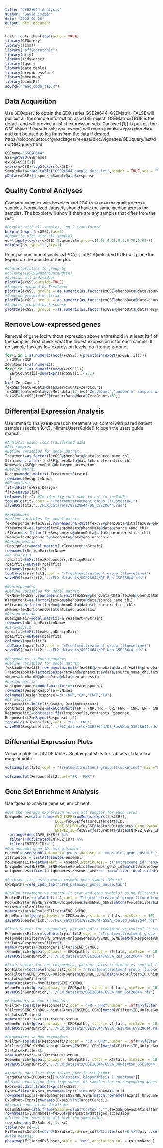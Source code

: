 ```yaml
---
title: "GSE28644 Analysis"
author: "David Cooper"
date: "2022-09-28"
output: html_document
---
```


```r
knitr::opts_chunk$set(echo = TRUE)
library(GEOquery)
library(limma)
library("affycoretools")
library(affy)
library(tidyverse)
library(fgsea)
library(data.table)
library(preprocessCore)
library(pheatmap)
library(biomaRt)
source("read_cpdb_tab.R")

```

## Data Acquisition

Use GEOquery to obtain the GEO series GSE28644. GSEMatrix=FALSE will pull out all the sample information as a GSE object. GSEMatrix=TRUE is the default and will provide a list of expression sets. Can use [[1]] to pull out the GSE object if there is only one. exprs() will return just the expression data and can be used to log transform the data if desired. 
https://bioconductor.org/packages/release/bioc/vignettes/GEOquery/inst/doc/GEOquery.html

```r
GSEname="GSE28644"
GSE=getGEO(GSEname)
exGSE=GSE[[1]]
exprs(exGSE)=log2(exprs(exGSE))
SampleData=read.table("GSE28644_sample_data.txt",header = TRUE,sep = "\t")
pData(exGSE)$response=SampleData$response

```

## Quality Control Analyses 

Compare samples with boxplots and PCA to assess the quality across samples. Normalized datasets should have the same median across the samples. The boxplot will show if there are any samples that differ from the rest. 

```r
#Boxplot with all samples, log 2 transformed
boxplot(exprs(exGSE),las=2)
#Quantile plot with all samples
qs=t(apply(exprs(exGSE),2,quantile,prob=c(0.05,0.25,0.5,0.75,0.95)))
matplot(qs,type="l",lty=1)

```

Principal component analysis (PCA). plotPCA(outside=TRUE) will place the legend on the outside of the plot.

```r
#Characteristics to group by
#colnames(exGSE@phenoData@data)
#Samples all individual
plotPCA(exGSE,outside=TRUE)
#Samples grouped by Treatment
plotPCA(exGSE, groups = as.numeric(as.factor(exGSE@phenoData@data$source_name_ch1)), groupnames = gsub(".*group ","",levels(as.factor(exGSE@phenoData@data$source_name_ch1))),outside=TRUE)
#Samples grouped by Strain
plotPCA(exGSE, groups = as.numeric(as.factor(exGSE@phenoData@data$characteristics_ch1)), groupnames = gsub("strain: ","",levels(as.factor(exGSE@phenoData@data$characteristics_ch1))),outside=TRUE)
#Samples grouped by Response
plotPCA(exGSE, groups = as.numeric(as.factor(exGSE@phenoData@data$response)), groupnames = gsub("strain: ","",levels(as.factor(exGSE@phenoData@data$response))),outside=TRUE)


```

## Remove Low-expressed genes

Removal of gene loci without expression above a threshold in at least half of the samples. First check what the lowest expression is for each sample. If no sample has any low expression levels, no filtering is done. 

```r
for(i in 1:as.numeric(ncol(exGSE))){print(min(exprs(exGSE[,i])))}
fexGSE=exGSE
ZeroCounts=as.numeric()
for(i in 1:as.numeric(nrow(exGSE))){
  ZeroCounts[i]=sum(exprs(exGSE)[i,]<2.1)
  }
hist(ZeroCounts)
fexGSE@featureData@data$ZeroCounts=ZeroCounts
fexGSE@featureData@varMetadata[17,]=c("ZeroCount","number of samples with zero counts",NA)
fexGSE=fexGSE[fexGSE@featureData@data$ZeroCounts<30,]

```

## Differential Expression Analysis

Use limma to analyze expression treatment vs. control with paired patient samples (section 9.4.1). >limmaUsersGuide() to open the users guide manual.

```r
#Analysis using log2 transformed data
#All samples
#Define variables for model matrix
Treatment=as.factor(fexGSE@phenoData@data$source_name_ch1)
Strain=as.factor(fexGSE@phenoData@data$characteristics_ch1)
Names=fexGSE@phenoData@data$geo_accession
#Design matrix
Design=model.matrix(~Treatment+Strain)
rownames(Design)=Names
#DE analysis
fit=lmFit(fexGSE,Design)
fit2=eBayes(fit)
colnames(fit2) #To identify coef name to use in topTable
topTable(fit2,coef = "Treatmenttreatment group (fluoxetine)")
saveRDS(fit2,"../FLX_datasets/GSE28644/DE_GSE28644.rds")

#Responders
#Define variables for model matrix
fexResponders=fexGSE[,rownames(na.omit(fexGSE@phenoData@data[fexGSE@phenoData@data$response=="positive",]))]
rTreatment=as.factor(fexResponders@phenoData@data$source_name_ch1)
rStrain=as.factor(fexResponders@phenoData@data$characteristics_ch1)
rNames=fexResponders@phenoData@data$geo_accession
#Design matrix
rDesignPair=model.matrix(~rTreatment+rStrain)
rownames(rDesignPair)=rNames
#DE analysis
rpairfit=lmFit(fexResponders,rDesignPair)
rpairfit2=eBayes(rpairfit)
colnames(rpairfit2)
topTable(rpairfit2,coef = "rTreatmenttreatment group (fluoxetine)")
saveRDS(rpairfit2,"../FLX_datasets/GSE28644/DE_Res_GSE28644.rds")

#Nonresponders
#Define variables for model matrix
fexNon=fexGSE[,rownames(na.omit(fexGSE@phenoData@data[fexGSE@phenoData@data$response=="negative",]))]
nTreatment=as.factor(fexNon@phenoData@data$source_name_ch1)
nStrain=as.factor(fexNon@phenoData@data$characteristics_ch1)
nNames=fexNon@phenoData@data$geo_accession
#Design matrix
nDesignPair=model.matrix(~nTreatment+nStrain)
rownames(nDesignPair)=nNames
#DE analysis
npairfit=lmFit(fexNon,nDesignPair)
npairfit2=eBayes(npairfit)
colnames(npairfit2)
topTable(npairfit2,coef = "nTreatmenttreatment group (fluoxetine)")
saveRDS(npairfit2,"../FLX_datasets/GSE28644/DE_Non_GSE28644.rds")

#Responders vs Nonresponders
#Define variables for model matrix
fexRandN=fexGSE[,rownames(na.omit(fexGSE@phenoData@data[fexGSE@phenoData@data$response=="negative"|fexGSE@phenoData@data$response=="positive",]))]
TreatResponse=factor(paste(fexRandN@phenoData@data$source_name_ch1,fexRandN@phenoData@data$response,sep="_"))
vNames=fexRandN@phenoData@data$geo_accession
#Design matrix
DesignResponse=model.matrix(~0+TreatResponse)
rownames(DesignResponse)=vNames
colnames(DesignResponse)=c("CNR","CR","FNR","FR")
#DE analysis
Responsefit=lmFit(fexRandN, DesignResponse)
contrasts_Response=makeContrasts(FR - FNR, FR - CR, FNR - CNR, CR - CNR, levels = DesignResponse)  
Responsefit2=contrasts.fit(Responsefit,contrasts_Response)
Responsefit2=eBayes(Responsefit2)
topTable(Responsefit2,coef = "FR - FNR")
saveRDS(Responsefit2,"../FLX_datasets/GSE28644/DE_ResVNon_GSE28644.rds")


```

## Differential Expression Plots

Volcano plots for fit2 DE tables. Scatter plot stats for subsets of data in a merged table

```r
volcanoplot(fit2,coef = "Treatmenttreatment group (fluoxetine)",main="Fluoxetine vs. Control")

volcanoplot(Responsefit2,coef="FR - FNR")
```

## Gene Set Enrichment Analysis

Use fgsea to analyze gene set enrichment.

```r
#Get the average expression across all samples for each locus
UniqueGenes=data.frame(AVG_EXPR=rowMeans(exprs(fexGSE)),
                       LOCI=fexGSE@featureData@data$ID,
                       GENE_SYMBOL=fexGSE@featureData@data$`Gene Symbol`,
                       ENTREZ_ID=fexGSE@featureData@data$ENTREZ_GENE_ID) %>%
  arrange(desc(AVG_EXPR)) %>%
  filter(!duplicated(ENTREZ_ID)) %>%
  filter(ENTREZ_ID!="")
#Get ensembl gene IDs using biomart
ensembl=useEnsembl(biomart="genes",dataset = "mmusculus_gene_ensembl")
attributes = listAttributes(ensembl)
MouseGeneList=getBM(mart = ensembl,attributes = c("entrezgene_id","ensembl_gene_id"))
UniqueGenes$ENSEMBL_GENE=MouseGeneList$ensembl_gene_id[match(UniqueGenes$ENTREZ_ID,MouseGeneList$entrezgene_id)]
UniqueGenes=filter(UniqueGenes,ENSEMBL_GENE!="")%>%filter(!duplicated(ENSEMBL_GENE))

```

```r
#Pathways list using mouse ensembl gene symbol (Mouse)
CPDBpaths=read_cpdb_tab("CPDB_pathways_genes_mouse.tab")

#Pooled treatment vs control (t stat and gene symbols) using filtered genes list
PooledFilter=topTable(fit2,coef = "Treatmenttreatment group (fluoxetine)",number = Inf)%>%filter(ID%in%UniqueGenes$LOCI)
PooledFilter$GENE_SYMBOL=UniqueGenes$ENSEMBL_GENE[match(PooledFilter$ID,UniqueGenes$LOCI)]
tstats=PooledFilter$t
names(tstats)=PooledFilter$GENE_SYMBOL
GeneEnrich=fgsea(pathways = CPDBpaths, stats = tstats, minSize  = 10)
saveRDS(GeneEnrich,"../FLX_datasets/GSE28644/GSEA_Pooled_GSE28644.rds")

#Stats vector for responders, patient-pairs treatment vs control (t stat and gene symbols) using filtered genes list
RespondersFilter=topTable(rpairfit2,coef = "rTreatmenttreatment group (fluoxetine)",number = Inf)%>%filter(ID%in%UniqueGenes$LOCI)
RespondersFilter$GENE_SYMBOL=UniqueGenes$ENSEMBL_GENE[match(RespondersFilter$ID,UniqueGenes$LOCI)]
rtstats=RespondersFilter$t
names(rtstats)=RespondersFilter$GENE_SYMBOL
rGeneEnrich=fgsea(pathways = CPDBpaths, stats = rtstats, minSize  = 10)
saveRDS(rGeneEnrich,"../FLX_datasets/GSE28644/GSEA_Res_GSE28644.rds")

#Stats vector for non-responders, patient-pairs treatment vs control (t stat and gene symbols) using filtered genes list
NonFilter=topTable(npairfit2,coef = "nTreatmenttreatment group (fluoxetine)",number = Inf)%>%filter(ID%in%UniqueGenes$LOCI)
NonFilter$GENE_SYMBOL=UniqueGenes$ENSEMBL_GENE[match(NonFilter$ID,UniqueGenes$LOCI)]
ntstats=NonFilter$t
names(ntstats)=NonFilter$GENE_SYMBOL
nGeneEnrich=fgsea(pathways = CPDBpaths, stats = ntstats, minSize  = 10)
saveRDS(nGeneEnrich,"../FLX_datasets/GSE28644/GSEA_Non_GSE28644.rds")

#Responders vs Non-responders
VFilter=topTable(Responsefit2,coef = "FR - FNR",number = Inf)%>%filter(ID%in%UniqueGenes$LOCI)
VFilter$GENE_SYMBOL=UniqueGenes$ENSEMBL_GENE[match(VFilter$ID,UniqueGenes$LOCI)]
vtstats=VFilter$t
names(vtstats)=VFilter$GENE_SYMBOL
vGeneEnrich=fgsea(pathways = CPDBpaths, stats = vtstats, minSize  = 10)
saveRDS(vGeneEnrich,"../FLX_datasets/GSE28644/GSEA_ResVNon_GSE28644.rds")

#Responders vs Non-responders
XFilter=topTable(Responsefit2,coef = "CR - CNR",number = Inf)%>%filter(ID%in%UniqueGenes$LOCI)
XFilter$GENE_SYMBOL=UniqueGenes$ENSEMBL_GENE[match(XFilter$ID,UniqueGenes$LOCI)]
Xtstats=XFilter$t
names(Xtstats)=XFilter$GENE_SYMBOL
XGeneEnrich=fgsea(pathways = CPDBpaths, stats = Xtstats, minSize  = 10)
saveRDS(XGeneEnrich,"../FLX_datasets/GSE28644/GSEA_UnResVNon_GSE28644.rds")

```

```r
#specify gene list from select path in CPDBpaths
TargetGenes=CPDBpaths[["Cholesterol biosynthesis | Reactome"]]
#Select expression data from subset of samples for corresponding genes
Exprs=as.data.frame(exprs(fexGSE))
Exprs=filter(Exprs,rownames(Exprs)%in%UniqueGenes$LOCI)
rownames(Exprs)=UniqueGenes$ENSEMBL_GENE[match(rownames(Exprs),UniqueGenes$LOCI)]
ExSubset=Exprs[rownames(Exprs)%in%TargetGenes,]
#Prepare annotation dataframe
ColumnNames=data.frame(Sample=gsub("Cortex_","",fexGSE@phenoData@data$title),Treatment=Treatment)
rownames(ColumnNames)=fexGSE@phenoData@data$geo_accession
#Filter out rows that all have the same value
row_sd=apply(ExSubset, 1, sd)
table(row_sd==0)
FilteredExSubset=cbind(ExSubset,sd=row_sd)%>%filter(sd!=0)%>%dplyr::select(!sd)
#Make heatmap
pheatmap(FilteredExSubset,scale = "row",annotation_col = ColumnNames)

```

